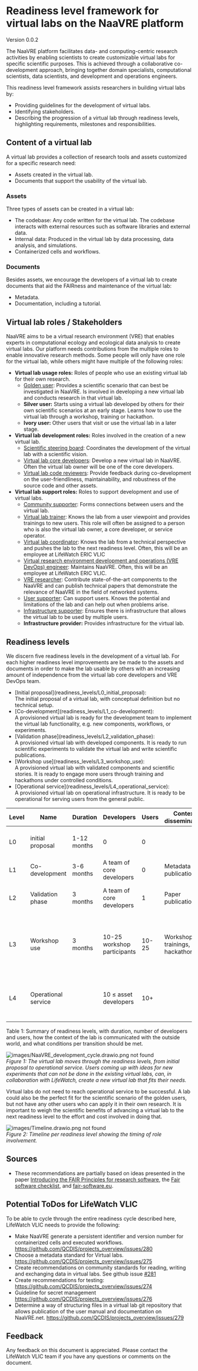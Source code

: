 # Readiness level framework for virtual labs on the NaaVRE platform


Version 0.0.2

The NaaVRE platform facilitates data- and computing-centric research activities by enabling scientists to create customizable virtual labs for specific scientific purposes.
This is achieved through a collaborative co-development approach, bringing together domain specialists, computational scientists, data scientists, and development and operations engineers.

This readiness level framework assists researchers in building virtual labs by:
* Providing guidelines for the development of virtual labs.
* Identifying stakeholders.
* Describing the progression of a virtual lab through readiness levels,
highlighting requirements, milestones and responsibilities.

## Content of a virtual lab
A virtual lab provides a collection of research tools and assets customized for a specific research need:

* Assets created in the virtual lab.
* Documents that support the usability of the virtual lab.

### Assets
Three types of assets can be created in a virtual lab:

* The codebase: Any code written for the virtual lab. The codebase interacts with external resources such as software libraries and external data.
* Internal data: Produced in the virtual lab by data processing, data analysis, and simulations.
* Containerized cells and workflows.

### Documents
Besides assets, we encourage the developers of a virtual lab to create documents that aid the FAIRness and maintenance of the virtual lab:
* Metadata.
* Documentation, including a tutorial.

## Virtual lab roles /  Stakeholders
NaaVRE aims to be a virtual research environment (VRE) that enables experts in computational ecology and ecological data analysis
to create virtual labs.
Our platform needs contributions from the multiple roles to enable innovative research methods. Some people will only have
one role for the virtual lab, while others might have multiple of the following roles:

* **Virtual lab usage roles:** Roles of people who use an existing virtual lab for their own research.
  * [Golden user](Virtual_lab_roles/Golden_user): Provides a scientific scenario that can best be investigated in NaaVRE. Is involved in developing a
  new virtual lab and conducts research in that virtual lab.
  * **Silver user:** Starts using a virtual lab developed by others for their own scientific scenarios at an early stage.
  Learns how to use the virtual lab through a workshop, training or hackathon.
  * **Ivory user:** Other users that visit or use the virtual lab in a later stage.
* **Virtual lab development roles:** Roles involved in the creation of a new virtual lab.
  * [Scientific steering board](Virtual_lab_roles/Steering_board): Coordinates the development of the virtual lab with a scientific vision.
  * [Virtual lab core developers](Virtual_lab_roles/Core_developer): Develop a new virtual lab in NaaVRE. Often the virtual lab owner will be one of the core developers.
  * [Virtual lab code reviewers](Virtual_lab_roles/Reviewer): Provide feedback during co-development on the user-friendliness, maintainability, and robustness of the
  source code and other assets.
* **Virtual lab support roles:** Roles to support development and use of virtual labs.
  * [Community supporter](Virtual_lab_roles/Community_supporter): Forms connections between users and the virtual lab.
  * [Virtual lab trainer](Virtual_lab_roles/Trainer): Knows the lab from a user viewpoint and provides trainings to new users. This role will often be assigned to a person who is also the virtual lab owner, a core developer, or service operator.
  * [Virtual lab coordinator](Virtual_lab_roles/Coordinator): Knows the lab from a technical perspective and pushes the lab to the next readiness level. Often, this will be an employee at LifeWatch ERIC VLIC
  * [Virtual research environment development and operations (VRE DevOps) engineer](Virtual_lab_roles/DevOps): Maintains NaaVRE. Often, this will be an employee at LifeWatch ERIC VLIC.
  * [VRE researcher](Virtual_lab_roles/VRE_researcher): Contribute state-of-the-art components to the NaaVRE and can publish technical papers
  that demonstrate the relevance of NaaVRE in the field of networked systems.
  * [User supporter](Virtual_lab_roles/User_supporter): Can support users. Knows the potential and limitations of the lab and can help out when problems arise.
  * [Infrastructure supporter](Virtual_lab_roles/Infrastructure_supporter): Ensures there is infrastructure that allows the virtual lab to be used by multiple users.
  * **Infrastructure provider:** Provides infrastructure for the virtual lab.

## Readiness levels
We discern five readiness levels in the development of a virtual lab.
For each higher readiness level improvements are be made to the assets and documents in order to make the lab usable by others
with an increasing amount of independence from the virtual lab core developers and VRE DevOps team.

<ul style={{ listStyleType: 'none' }}>
    <li> <Downward_arrow text="L0"/> [Initial proposal](readiness_levels/L0_initial_proposal): <div>The initial proposal of a virtual lab, with conceptual definition but no technical setup. </div></li>
    <li> <Downward_arrow text="L1"/> [Co-development](readiness_levels/L1_co-development): <div>A provisioned virtual lab is ready for the development team to implement the virtual lab functionality, e.g. new components, workflows, or experiments. </div></li>
    <li> <Downward_arrow text="L2"/> [Validation phase](readiness_levels/L2_validation_phase): <div>A provisioned virtual lab with developed components. It is ready to run scientific experiments to validate the virtual lab and write scientific publications. </div></li>
    <li> <Downward_arrow text="L3"/> [Workshop use](readiness_levels/L3_workshop_use): <div>A provisioned virtual lab with validated components and scientific stories. It is ready to engage more users through training and hackathons under controlled conditions. </div></li>
    <li> <Downward_arrow text="L4"/> [Operational service](readiness_levels/L4_operational_service): <div>A provisioned virtual lab on operational infrastructure. It is ready to be operational for serving users from the general public. </div></li>
</ul>

| Level | Name                | Duration    | Developers                  | Users | Context dissemination            | Entering condition                                                     | Exit condition                                                                     |
|-------|---------------------|-------------|-----------------------------|-------|----------------------------------|------------------------------------------------------------------------|------------------------------------------------------------------------------------|
| L0    | initial proposal    | 1-12 months | 0                           | 0     |                                  | A good idea & Available resources.                                     | Set up a concrete lab on the platform.                                             |
| L1    | Co-development      | 3-6 months  | A team of core developers   | 0     | Metadata publication             | A lab & a core development team.                                       | A lab ready for scientific experiments.                                            |
| L2    | Validation phase    | 3 months    | A team of core developers   | 1     | Paper publication                | A lab ready for writing a scientific paper.                            | One or two papers submitted to publication.                                        |
| L3    | Workshop use        | 3 months    | 10-25 workshop participants | 10-25 | Workshops, trainings, hackathons | A working lab with documentation and training material.                | The lab has been tested in workshops / hackathons, and has an emerging  community. |
| L4    | Operational service |             | 10 ≤ asset developers       | 10+   |                                  | The lab is operational, and can be managed on research infrastructure. |                                                                                    |

Table 1: Summary of readiness levels, with duration, number of developers and users,
how the context of the lab is communicated with the outside world, and what conditions per transition should be met.

![ images/NaaVRE_development_cycle.drawio.png not found](images/NaaVRE_development_cycle.drawio.png)<br/>
*Figure 1: The virtual lab moves through the readiness levels, from initial proposal to operational service.
Users coming up with ideas for new experiments that can not be done in the existing virtual labs,
can, in collaboration with LifeWatch, create a new virtual lab that fits their needs.*

Virtual labs do not need to reach operational service to be successful. A lab could also be the perfect fit for the scientific
scenario of the golden users, but not have any other users who can apply it in their own research.
It is important to weigh the scientific benefits of advancing a virtual lab to the next readiness level to the effort and cost involved in doing that.

![ images/Timeline.drawio.png not found](images/Timeline.drawio.png)<br/>
*Figure 2: Timeline per readiness level showing the timing of role involvement.*

## Sources
* These recommendations are partially based on ideas presented in the paper [Introducing the FAIR Principles for research software](https://www.nature.com/articles/s41597-022-01710-x), the [Fair software checklist](https://fairsoftwarechecklist.net/v0.2/), and [fair-software.eu](https://fair-software.eu/recommendations/license).

## Potential ToDos for LifeWatch VLIC
To be able to cycle through the entire readiness cycle described here, LifeWatch VLIC needs to provide the following:

* Make NaaVRE generate a persistent identifier and version number for containerized cells and executed workflows. https://github.com/QCDIS/projects_overview/issues/280
* Choose a metadata standard for Virtual labs.  https://github.com/QCDIS/projects_overview/issues/275
* Create recommendations on community standards for reading, writing and exchanging data in virtual labs. See github issue [#281](https://github.com/QCDIS/projects_overview/issues/281)
* Create recommendations for testing: https://github.com/QCDIS/projects_overview/issues/274
* Guideline for secret management https://github.com/QCDIS/projects_overview/issues/276
* Determine a way of structuring files in a virtual lab git repository that allows publication of the user manual and documentation on NaaVRE.net.  https://github.com/QCDIS/projects_overview/issues/279

## Feedback
Any feedback on this document is appreciated. Please contact the LifeWatch VLIC team if you have any questions or comments on the document.